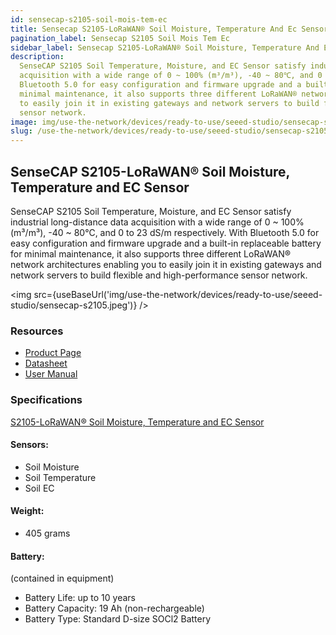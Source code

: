 ```yaml
---
id: sensecap-s2105-soil-mois-tem-ec
title: Sensecap S2105-LoRaWAN® Soil Moisture, Temperature And Ec Sensor
pagination_label: Sensecap S2105 Soil Mois Tem Ec
sidebar_label: Sensecap S2105-LoRaWAN® Soil Moisture, Temperature And Ec Sensor
description:
  SenseCAP S2105 Soil Temperature, Moisture, and EC Sensor satisfy industrial long-distance data
  acquisition with a wide range of 0 ~ 100% (m³/m³), -40 ~ 80℃, and 0 to 23 dS/m respectively. With
  Bluetooth 5.0 for easy configuration and firmware upgrade and a built-in replaceable battery for
  minimal maintenance, it also supports three different LoRaWAN® network architectures enabling you
  to easily join it in existing gateways and network servers to build flexible and high-performance
  sensor network.
image: img/use-the-network/devices/ready-to-use/seeed-studio/sensecap-s2105.jpeg
slug: /use-the-network/devices/ready-to-use/seeed-studio/sensecap-s2105-soil-mois-tem-ec
---
```



## SenseCAP S2105-LoRaWAN® Soil Moisture, Temperature and EC Sensor

SenseCAP S2105 Soil Temperature, Moisture, and EC Sensor satisfy industrial long-distance data
acquisition with a wide range of 0 ~ 100% (m³/m³), -40 ~ 80℃, and 0 to 23 dS/m respectively. With
Bluetooth 5.0 for easy configuration and firmware upgrade and a built-in replaceable battery for
minimal maintenance, it also supports three different LoRaWAN® network architectures enabling you to
easily join it in existing gateways and network servers to build flexible and high-performance
sensor network.

<img
  src={useBaseUrl('img/use-the-network/devices/ready-to-use/seeed-studio/sensecap-s2105.jpeg')}
/>

### Resources

- [Product Page](https://www.seeedstudio.com/SenseCAP-S2105-LoRaWAN-Soil-Temperature-Moisture-and-EC-Sensor-p-5358.html)
- [Datasheet](https://drive.google.com/file/d/1HfZMCDgKOhgWbJDyBI8cY4T2JVEOh9fF/view?usp=sharing)
- [User Manual](https://drive.google.com/file/d/1Jq9Nigpjzda6mw9a20I6FHBEfS25PdAA/view?usp=sharing)

### Specifications

[S2105-LoRaWAN® Soil Moisture, Temperature and EC Sensor](https://drive.google.com/file/d/1HfZMCDgKOhgWbJDyBI8cY4T2JVEOh9fF/view)

#### Sensors:

- Soil Moisture
- Soil Temperature
- Soil EC

#### Weight:

- 405 grams

#### Battery:

(contained in equipment)

- Battery Life: up to 10 years
- Battery Capacity: 19 Ah (non-rechargeable)
- Battery Type: Standard D-size SOCl2 Battery
